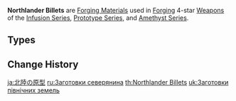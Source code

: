 {{Terminology Infobox
|image        = <gallery>
Item Northlander Sword Billet.png|Sword
Item Northlander Claymore Billet.png|Claymore
Item Northlander Polearm Billet.png|Polearm
Item Northlander Catalyst Billet.png|Catalyst
Item Northlander Bow Billet.png|Bow
</gallery>
|type2        = Forging Materials
|type         = Item Groups
|source1      = Dropped by [[Weekly Bosses]] in [[Mondstadt]], [[Liyue]], or [[Inazuma]]
|source2      = Purchased from the [[Souvenir Shop]]
|source3      = [[Northlander Billet Trove]]
|source4      = [[Sacred Sakura's Favor]]
}}
'''Northlander Billets''' are [[Forging Materials]] used in [[Forging]] 4-star [[Weapons]] of the [[Infusion Series]], [[Prototype Series]], and [[Amethyst Series]].

==Types==
{{Items by Category List|Northlander Billets}}

==Change History==
{{Change History|1.0}}

[[Category:Northlander Billets| ]]

[[ja:北陸の原型]]
[[ru:Заготовки северянина]]
[[th:Northlander Billets]]
[[uk:Заготовки північних земель]]